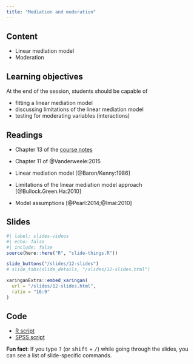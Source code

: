 ```yaml
---
title: "Mediation and moderation"
---
```


## Content

- Linear mediation model
- Moderation


## Learning objectives

At the end of the session, students should be capable of

- fitting a linear mediation model
- discussing limitations of the linear mediation model
- testing for moderating variables (interactions)


## Readings

- <i class="fas fa-book"></i>Chapter 13 of the [course notes](https://lbelzile.github.io/math80667a/causal-inference.html)
- <i class="fas fa-book"></i>Chapter 11 of @Vanderweele:2015

- Linear mediation model [@Baron/Kenny:1986]
- Limitations of the linear mediation model approach [@Bullock.Green.Ha:2010]
- Model assumptions [@Pearl:2014;@Imai:2010]


## Slides

```r
#| label: slides-videos
#| echo: false
#| include: false
source(here::here("R", "slide-things.R"))
```

```r
slide_buttons("/slides/12-slides")
# slide_tabs(slide_details, "/slides/12-slides.html")
```

```r
xaringanExtra::embed_xaringan(
  url = "/slides/12-slides.html",
  ratio = "16:9"
)
```


## Code

- [R script](/content/MATH80667A-12-content.R)
- [SPSS script](/content/MATH80667A-12-content.sps)


:::{.callout-tip}
**Fun fact**: If you type <kbd>?</kbd> (or <kbd>shift</kbd> + <kbd>/</kbd>) while going through the slides, you can see a list of slide-specific commands.
:::
